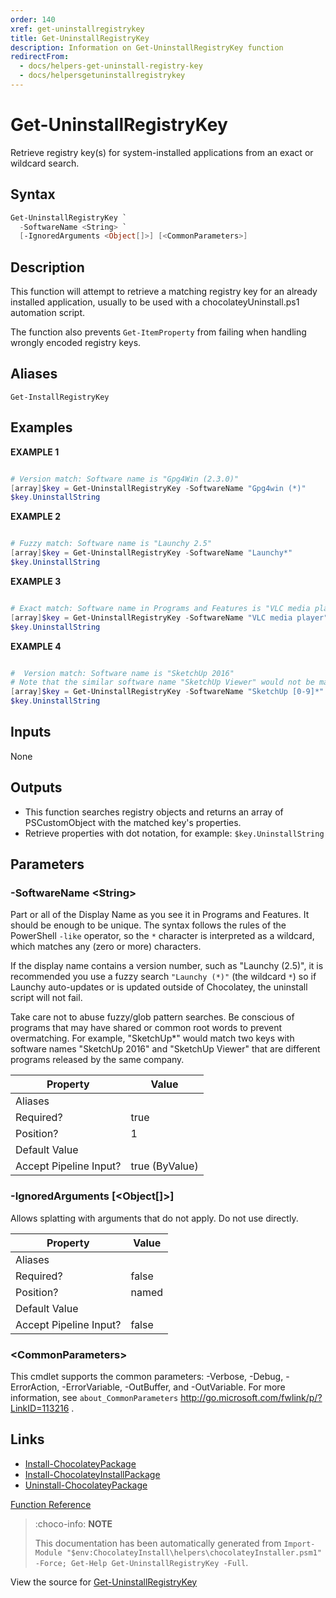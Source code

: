 ---
order: 140
xref: get-uninstallregistrykey
title: Get-UninstallRegistryKey
description: Information on Get-UninstallRegistryKey function
redirectFrom:
  - docs/helpers-get-uninstall-registry-key
  - docs/helpersgetuninstallregistrykey
---

# Get-UninstallRegistryKey

<!-- This documentation is automatically generated from https://github.com/chocolatey/choco/blob/master/src/chocolatey.resources/helpers/functions/Get-UninstallRegistryKey.ps1 using https://github.com/chocolatey/choco/blob/master/GenerateDocs.ps1. Contributions are welcome at the original location(s). -->

Retrieve registry key(s) for system-installed applications from an
exact or wildcard search.

## Syntax

~~~powershell
Get-UninstallRegistryKey `
  -SoftwareName <String> `
  [-IgnoredArguments <Object[]>] [<CommonParameters>]
~~~

## Description

This function will attempt to retrieve a matching registry key for an
already installed application, usually to be used with a
chocolateyUninstall.ps1 automation script.

The function also prevents `Get-ItemProperty` from failing when
handling wrongly encoded registry keys.


## Aliases

`Get-InstallRegistryKey`


## Examples

 **EXAMPLE 1**

~~~powershell

# Version match: Software name is "Gpg4Win (2.3.0)"
[array]$key = Get-UninstallRegistryKey -SoftwareName "Gpg4win (*)"
$key.UninstallString
~~~

**EXAMPLE 2**

~~~powershell

# Fuzzy match: Software name is "Launchy 2.5"
[array]$key = Get-UninstallRegistryKey -SoftwareName "Launchy*"
$key.UninstallString
~~~

**EXAMPLE 3**

~~~powershell

# Exact match: Software name in Programs and Features is "VLC media player"
[array]$key = Get-UninstallRegistryKey -SoftwareName "VLC media player"
$key.UninstallString
~~~

**EXAMPLE 4**

~~~powershell

#  Version match: Software name is "SketchUp 2016"
# Note that the similar software name "SketchUp Viewer" would not be matched.
[array]$key = Get-UninstallRegistryKey -SoftwareName "SketchUp [0-9]*"
$key.UninstallString
~~~ 

## Inputs

None

## Outputs


 * This function searches registry objects and returns an array
of PSCustomObject with the matched key's properties.
 * Retrieve properties with dot notation, for example:
`$key.UninstallString`


## Parameters

###  -SoftwareName &lt;String&gt;
Part or all of the Display Name as you see it in Programs and Features.
It should be enough to be unique.
The syntax follows the rules of the PowerShell `-like` operator, so the
`*` character is interpreted as a wildcard, which matches any (zero or
more) characters.

If the display name contains a version number, such as "Launchy (2.5)",
it is recommended you use a fuzzy search `"Launchy (*)"` (the wildcard
`*`) so if Launchy auto-updates or is updated outside of Chocolatey, the
uninstall script will not fail.

Take care not to abuse fuzzy/glob pattern searches. Be conscious of
programs that may have shared or common root words to prevent
overmatching. For example, "SketchUp*" would match two keys with
software names "SketchUp 2016" and "SketchUp Viewer" that are different
programs released by the same company.

Property               | Value
---------------------- | --------------
Aliases                | 
Required?              | true
Position?              | 1
Default Value          | 
Accept Pipeline Input? | true (ByValue)
 
###  -IgnoredArguments [&lt;Object[]&gt;]
Allows splatting with arguments that do not apply. Do not use directly.

Property               | Value
---------------------- | -----
Aliases                | 
Required?              | false
Position?              | named
Default Value          | 
Accept Pipeline Input? | false
 
### &lt;CommonParameters&gt;

This cmdlet supports the common parameters: -Verbose, -Debug, -ErrorAction, -ErrorVariable, -OutBuffer, and -OutVariable. For more information, see `about_CommonParameters` http://go.microsoft.com/fwlink/p/?LinkID=113216 .


## Links

 * [Install-ChocolateyPackage](xref:install-chocolateypackage)
 * [Install-ChocolateyInstallPackage](xref:install-chocolateyinstallpackage)
 * [Uninstall-ChocolateyPackage](xref:uninstall-chocolateypackage)


[Function Reference](xref:powershell-reference)

> :choco-info: **NOTE**
>
> This documentation has been automatically generated from `Import-Module "$env:ChocolateyInstall\helpers\chocolateyInstaller.psm1" -Force; Get-Help Get-UninstallRegistryKey -Full`.

View the source for [Get-UninstallRegistryKey](https://github.com/chocolatey/choco/blob/master/src/chocolatey.resources/helpers/functions/Get-UninstallRegistryKey.ps1)
